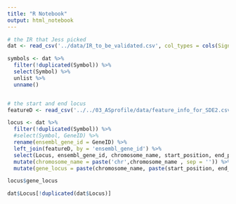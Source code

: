 ```yaml
---
title: "R Notebook"
output: html_notebook
---
```


```r
# the IR that Jess picked
dat <- read_csv('../data/IR_to_be_validated.csv', col_types = cols(Significance = col_logical()))

symbols <- dat %>%
  filter(!duplicated(Symbol)) %>%
  select(Symbol) %>%
  unlist %>%
  unname()


# the start and end locus
featureD <- read_csv('../../03_ASprofile/data/feature_info_for_SDE2.csv', col_types = cols(chromosome_name = col_character()))

locus <- dat %>%
  filter(!duplicated(Symbol)) %>%
  #select(Symbol, GeneID) %>%
  rename(ensembl_gene_id = GeneID) %>%
  left_join(featureD, by = 'ensembl_gene_id') %>%
  select(Locus, ensembl_gene_id, chromosome_name, start_position, end_position,Symbol ) %>%
  mutate(chromosome_name = paste('chr',chromosome_name , sep = '')) %>%
  mutate(gene_locus = paste(chromosome_name, paste(start_position, end_position, sep = '-'), sep = ':'))

locus$gene_locus

dat$Locus[!duplicated(dat$Locus)]
```

